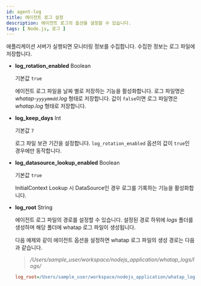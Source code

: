 ```yaml
---
id: agent-log
title: 에이전트 로그 설정
description: 에이전트 로그의 옵션을 설정할 수 있습니다.
tags: [ Node.js, 로그 ]
---
```


애플리케이션 서버가 실행되면 모니터링 정보를 수집합니다. 수집한 정보는 로그 파일에 저장합니다.

* **log_rotation_enabled** <span class='type'>Boolean</span>

  기본값 `true`

  에이전트 로그 파일을 날짜 별로 저장하는 기능을 활성화합니다. 로그 파일명은 *whatap-`yyyymmdd`.log* 형태로 저장합니다. 값이 `false`이면 로그 파일명은 *whatap.log* 형태로 저장합니다.

* **log_keep_days** <span class='type'>Int</span>

  기본값 `7`

  로그 파일 보관 기간을 설정합니다. `log_rotation_enabled` 옵션의 값이 `true`인 경우에만 동작합니다.

* **log_datasource_lookup_enabled** <span class='type'>Boolean</span>

  기본값 `true`

  InitialContext Lookup 시 DataSource인 경우 로그를 기록하는 기능을 활성화합니다.

* **log_root** <span class='type'>String</span>

  에이전트 로그 파일의 경로를 설정할 수 있습니다. 설정된 경로 하위에 *logs* 폴더를 생성하며 해당 폴더에 whatap 로그 파일이 생성됩니다.

  다음 예제와 같이 에이전트 옵션을 설정하면 whatap 로그 파일의 생성 경로는 다음과 같습니다.

  > <em>/Users/sample_user/workspace/nodejs_application/whatap_logs/logs/</em>

  ```ini title="whatap.conf"
  log_root=/Users/sample_user/workspace/nodejs_application/whatap_logs/
  ```